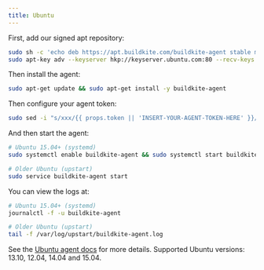 ```yaml
---
title: Ubuntu
---
```

First, add our signed apt repository:

```bash
sudo sh -c 'echo deb https://apt.buildkite.com/buildkite-agent stable main > /etc/apt/sources.list.d/buildkite-agent.list'
sudo apt-key adv --keyserver hkp://keyserver.ubuntu.com:80 --recv-keys 32A37959C2FA5C3C99EFBC32A79206696452D198
```

Then install the agent:

```bash
sudo apt-get update && sudo apt-get install -y buildkite-agent
```

Then configure your agent token:

```bash
sudo sed -i "s/xxx/{{ props.token || 'INSERT-YOUR-AGENT-TOKEN-HERE' }}/g" /etc/buildkite-agent/buildkite-agent.cfg
```

And then start the agent:

```bash
# Ubuntu 15.04+ (systemd)
sudo systemctl enable buildkite-agent && sudo systemctl start buildkite-agent

# Older Ubuntu (upstart)
sudo service buildkite-agent start
```

You can view the logs at:

```bash
# Ubuntu 15.04+ (systemd)
journalctl -f -u buildkite-agent

# Older Ubuntu (upstart)
tail -f /var/log/upstart/buildkite-agent.log
```

<p class="rounded bg-silver p2">See the <a href="/docs/agent/ubuntu">Ubuntu agent docs</a> for more details. Supported Ubuntu versions: 13.10, 12.04, 14.04 and 15.04.</p>
